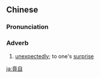==Chinese==
{{zh-forms}}

===Pronunciation===
{{zh-pron
|m=jìngzì
|cat=adv
}}

===Adverb===
{{zh-adv}}

# {{lb|zh|literary|sort=立06}} [[unexpectedly]]; to one's [[surprise]]

[[ja:竟自]]